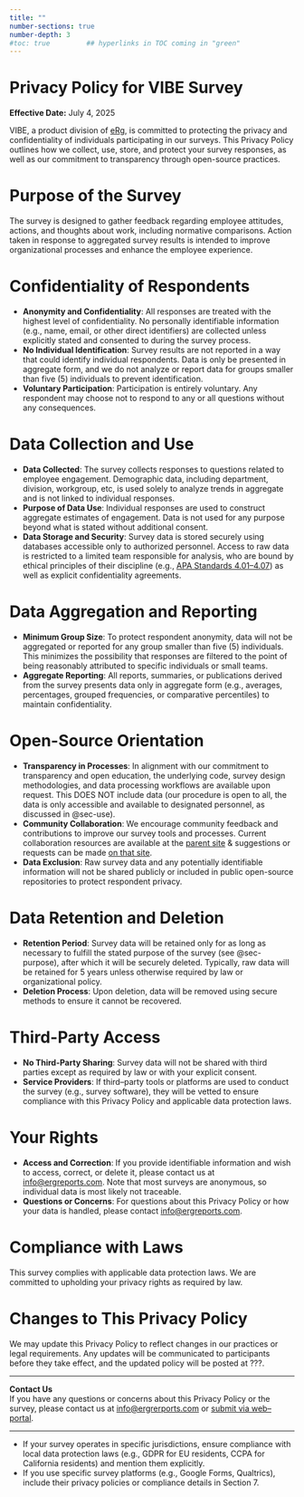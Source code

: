 ```yaml
---
title: ""
number-sections: true
number-depth: 3
#toc: true         ## hyperlinks in TOC coming in "green"
---
```


# Privacy Policy for [VIBE]{.vibe} Survey {.unnumbered}

**Effective Date:** July 4, 2025

[VIBE]{.vibe}, a product division of [eRg](https://ergreports.com/), is committed to protecting the privacy and confidentiality of individuals participating in our surveys. This Privacy Policy outlines how we collect, use, store, and protect your survey responses, as well as our commitment to transparency through open-source practices.

# Purpose of the Survey {#sec-purpose}
The survey is designed to gather feedback regarding employee attitudes, actions, and thoughts about work, including normative comparisons. Action taken in response to aggregated survey results is intended to improve organizational processes and enhance the employee experience. 

# Confidentiality of Respondents

- **Anonymity and Confidentiality**: All responses are treated with the highest level of confidentiality. No personally identifiable information (e.g., name, email, or other direct identifiers) are collected unless explicitly stated and consented to during the survey process.
- **No Individual Identification**: Survey results are not reported in a way that could identify individual respondents. Data is only be presented in aggregate form, and we do not analyze or report data for groups smaller than five (5) individuals to prevent identification.
- **Voluntary Participation**: Participation is entirely voluntary. Any respondent may choose not to respond to any or all questions without any consequences.

# Data Collection and Use {#sec-use}
- **Data Collected**: The survey collects responses to questions related to employee engagement. Demographic data, including department, division, workgroup, etc, is used solely to analyze trends in aggregate and is not linked to individual responses.
- **Purpose of Data Use**: Individual responses are used to construct aggregate estimates of engagement. Data is not used for any purpose beyond what is stated without additional consent.
- **Data Storage and Security**: Survey data is stored securely using databases accessible only to authorized personnel. Access to raw data is restricted to a limited team responsible for analysis, who are bound by ethical principles of their discipline (e.g., [APA Standards 4.01--4.07](https://www.apa.org/ethics/code)) as well as explicit confidentiality agreements.

# Data Aggregation and Reporting
- **Minimum Group Size**: To protect respondent anonymity, data will not be aggregated or reported for any group smaller than five (5) individuals. This minimizes the possibility that responses are filtered to the point of being reasonably attributed to specific individuals or small teams.
- **Aggregate Reporting**: All reports, summaries, or publications derived from the survey presents data only in aggregate form (e.g., averages, percentages, grouped frequencies, or comparative percentiles) to maintain confidentiality.

# Open-Source Orientation
- **Transparency in Processes**: In alignment with our commitment to transparency and open education, the underlying code, survey design methodologies, and data processing workflows are available upon request. This DOES NOT include data (our procedure is open to all, the data is only accessible and available to designated personnel, as discussed in @sec-use).
- **Community Collaboration**: We encourage community feedback and contributions to improve our survey tools and processes. Current collaboration resources are available at the [parent site](https://ergreports.com/references/) & suggestions or requests can be made [on that site](https://ergreports.com/our-team/).
- **Data Exclusion**: Raw survey data and any potentially identifiable information will not be shared publicly or included in public open-source repositories to protect respondent privacy.

# Data Retention and Deletion
- **Retention Period**: Survey data will be retained only for as long as necessary to fulfill the stated purpose of the survey (see @sec-purpose), after which it will be securely deleted. Typically, raw data will be retained for 5 years unless otherwise required by law or organizational policy.
- **Deletion Process**: Upon deletion, data will be removed using secure methods to ensure it cannot be recovered.

# Third-Party Access
- **No Third-Party Sharing**: Survey data will not be shared with third parties except as required by law or with your explicit consent.
- **Service Providers**: If third--party tools or platforms are used to conduct the survey (e.g., survey software), they will be vetted to ensure compliance with this Privacy Policy and applicable data protection laws.

# Your Rights
- **Access and Correction**: If you provide identifiable information and wish to access, correct, or delete it, please contact us at [info@ergreports.com](mailto:info@ergreports.com). Note that most surveys are anonymous, so individual data is most likely not traceable.
- **Questions or Concerns**: For questions about this Privacy Policy or how your data is handled, please contact [info@ergreports.com](mailto:info@ergreports.com).

# Compliance with Laws
This survey complies with applicable data protection laws. We are committed to upholding your privacy rights as required by law.

# Changes to This Privacy Policy
We may update this Privacy Policy to reflect changes in our practices or legal requirements. Any updates will be communicated to participants before they take effect, and the updated policy will be posted at ???.

---

**Contact Us**  
If you have any questions or concerns about this Privacy Policy or the survey, please contact us at [info@ergrerports.com](mailto:info@ergreports.com) or [submit via web--portal](contact.qmd).

---

- If your survey operates in specific jurisdictions, ensure compliance with local data protection laws (e.g., GDPR for EU residents, CCPA for California residents) and mention them explicitly.
- If you use specific survey platforms (e.g., Google Forms, Qualtrics), include their privacy policies or compliance details in Section 7.
